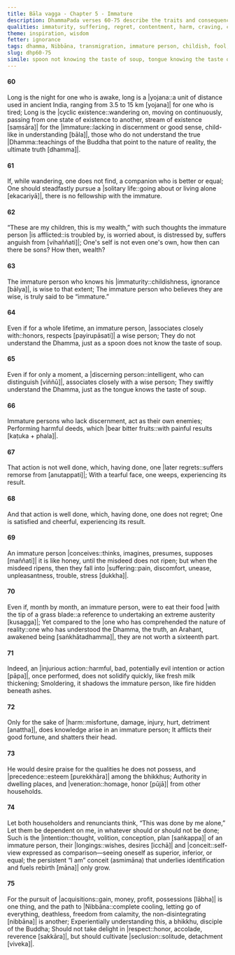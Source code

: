 ```yaml
---
title: Bāla vagga - Chapter 5 - Immature
description: DhammaPada verses 60-75 describe the traits and consequences for an immature person. They suffer from delusion, cling to false views of self and possessions, perform harmful actions, seek status without wisdom, and long for recognition. In contrast, the wise avoid their company and pursue seclusion and true understanding of the Dhamma.
qualities: immaturity, suffering, regret, contentment, harm, craving, conceit, solitude, companionship
theme: inspiration, wisdom
fetter: ignorance
tags: dhamma, Nibbāna, transmigration, immature person, childish, fool, affliction, discernment, wise, harm, injury, enemy, regret, remorse, conception, volition, respect, acquisitions, immature, ignorance, dhp
slug: dhp60-75
simile: spoon not knowing the taste of soup, tongue knowing the taste of soup, fire hidden beneath ashes
---
```


#### 60

Long is the night for one who is awake,
long is a |yojana::a unit of distance used in ancient India, ranging from 3.5 to 15 km [yojana]| for one who is tired;
Long is the |cyclic existence::wandering on, moving on continuously, passing from one state of existence to another, stream of existence [saṃsāra]| for the |immature::lacking in discernment or good sense, child-like in understanding [bāla]|,
those who do not understand the true |Dhamma::teachings of the Buddha that point to the nature of reality, the ultimate truth [dhamma]|.

#### 61

If, while wandering, one does not find,
a companion who is better or equal;
One should steadfastly pursue a |solitary life::going about or living alone [ekacariyā]|,
there is no fellowship with the immature.

#### 62

“These are my children, this is my wealth,”
with such thoughts the immature person |is afflicted::is troubled by, is worried about, is distressed by, suffers anguish from [vihaññati]|;
One's self is not even one's own,
how then can there be sons? How then, wealth?

#### 63

The immature person who knows his |immaturity::childishness, ignorance [bālya]|,
is wise to that extent;
The immature person who believes they are wise,
is truly said to be “immature.”

#### 64

Even if for a whole lifetime, an immature person,
|associates closely with::honors, respects [payirupāsati]| a wise person;
They do not understand the Dhamma,
just as a spoon does not know the taste of soup.

#### 65

Even if for only a moment, a |discerning person::intelligent, who can distinguish [viññū]|,
associates closely with a wise person;
They swiftly understand the Dhamma,
just as the tongue knows the taste of soup.

#### 66

Immature persons who lack discernment,
act as their own enemies;
Performing harmful deeds,
which |bear bitter fruits::with painful results [kaṭuka + phala]|.

#### 67

That action is not well done,
which, having done, one |later regrets::suffers remorse from [anutappati]|;
With a tearful face, one weeps,
experiencing its result.

#### 68

And that action is well done,
which, having done, one does not regret;
One is satisfied and cheerful,
experiencing its result.

#### 69

An immature person |conceives::thinks, imagines, presumes, supposes [maññati]| it is like honey,
until the misdeed does not ripen;
but when the misdeed ripens,
then they fall into |suffering::pain, discomfort, unease, unpleasantness, trouble, stress [dukkha]|.

#### 70

Even if, month by month, an immature person,
were to eat their food |with the tip of a grass blade::a reference to undertaking an extreme austerity [kusagga]|;
Yet compared to the |one who has comprehended the nature of reality::one who has understood the Dhamma, the truth, an Arahant, awakened being [saṅkhātadhamma]|,
they are not worth a sixteenth part.

#### 71

Indeed, an |injurious action::harmful, bad, potentially evil intention or action [pāpa]|, once performed,
does not solidify quickly, like fresh milk thickening;
Smoldering, it shadows the immature person,
like fire hidden beneath ashes.

#### 72

Only for the sake of |harm::misfortune, damage, injury, hurt, detriment [anattha]|,
does knowledge arise in an immature person;
It afflicts their good fortune,
and shatters their head.

#### 73

He would desire praise for the qualities he does not possess,
and |precedence::esteem [purekkhāra]| among the bhikkhus;
Authority in dwelling places,
and |veneration::homage, honor [pūjā]| from other households.

#### 74

Let both householders and renunciants
think, “This was done by me alone,”
Let them be dependent on me,
in whatever should or should not be done;
Such is the |intention::thought, volition, conception, plan [saṅkappa]| of an immature person,
their |longings::wishes, desires [icchā]| and |conceit::self-view expressed as comparison—seeing oneself as superior, inferior, or equal; the persistent “I am” conceit (asmimāna) that underlies identification and fuels rebirth [māna]| only grow.

#### 75

For the pursuit of |acquisitions::gain, money, profit, possessions [lābha]| is one thing,
and the path to |Nibbāna::complete cooling, letting go of everything, deathless, freedom from calamity, the non-disintegrating [nibbāna]| is another;
Experientially understanding this,
a bhikkhu, disciple of the Buddha;
Should not take delight in |respect::honor, accolade, reverence [sakkāra]|,
but should cultivate |seclusion::solitude, detachment [viveka]|.